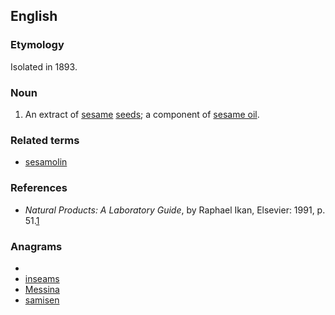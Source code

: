 ==English==

===Etymology===
Isolated in 1893.

===Noun===
{{en-noun|-}}

# An extract of [[sesame]] [[seeds]]; a component of [[sesame oil]].

===Related terms===
*[[sesamolin]]

===References===
*''Natural Products: A Laboratory Guide'', by Raphael Ikan, Elsevier: 1991, p. 51.[http://books.google.com/books?id=B7P8HQimBAIC&pg=PA51&dq=Sesamin&ei=fFE-R9vyI4v8sQOkgOnTDQ&sig=6sXIn4Q0J-kvopUieAqTKosXztw]

===Anagrams===
* {{alphagram|aeimnss}}
* [[inseams#English|inseams]]
* [[Messina#English|Messina]]
* [[samisen#English|samisen]]